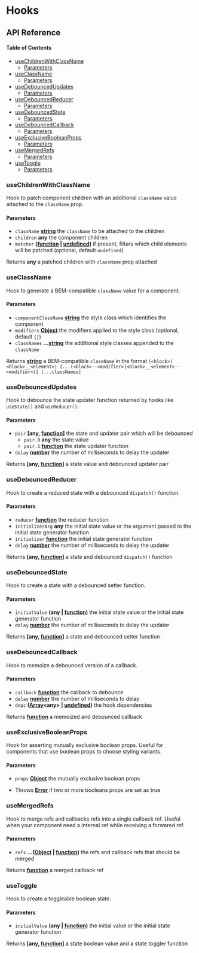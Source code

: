 
<Meta title='Misc|Hooks' />

# Hooks

## API Reference

<!-- Generated by documentation.js. Update this documentation by updating the source code. -->

#### Table of Contents

-   [useChildrenWithClassName](#usechildrenwithclassname)
    -   [Parameters](#parameters)
-   [useClassName](#useclassname)
    -   [Parameters](#parameters-1)
-   [useDebouncedUpdates](#usedebouncedupdates)
    -   [Parameters](#parameters-2)
-   [useDebouncedReducer](#usedebouncedreducer)
    -   [Parameters](#parameters-3)
-   [useDebouncedState](#usedebouncedstate)
    -   [Parameters](#parameters-4)
-   [useDebouncedCallback](#usedebouncedcallback)
    -   [Parameters](#parameters-5)
-   [useExclusiveBooleanProps](#useexclusivebooleanprops)
    -   [Parameters](#parameters-6)
-   [useMergedRefs](#usemergedrefs)
    -   [Parameters](#parameters-7)
-   [useToggle](#usetoggle)
    -   [Parameters](#parameters-8)

### useChildrenWithClassName

Hook to patch component children with an additional `className` value attached to the `className` prop.

#### Parameters

-   `className` **[string](https://developer.mozilla.org/docs/Web/JavaScript/Reference/Global_Objects/String)** the `className` to be attached to the children
-   `children` **any** the component children
-   `matcher` **([function](https://developer.mozilla.org/docs/Web/JavaScript/Reference/Statements/function) \| [undefined](https://developer.mozilla.org/docs/Web/JavaScript/Reference/Global_Objects/undefined))** if present, filters which child elements will be patched (optional, default `undefined`)

Returns **any** a patched children with `className` prop attached

### useClassName

Hook to generate a BEM-compatible `className` value for a component.

#### Parameters

-   `componentClassName` **[string](https://developer.mozilla.org/docs/Web/JavaScript/Reference/Global_Objects/String)** the style class which identifies the component
-   `modifiers` **[Object](https://developer.mozilla.org/docs/Web/JavaScript/Reference/Global_Objects/Object)** the modifiers applied to the style class (optional, default `{}`)
-   `classNames` **...[string](https://developer.mozilla.org/docs/Web/JavaScript/Reference/Global_Objects/String)** the additional style classes appended to the `className`

Returns **[string](https://developer.mozilla.org/docs/Web/JavaScript/Reference/Global_Objects/String)** a BEM-compatible `className` in the format
 `(<block>|<block>__<element>) [...(<block>--<modifier>|<block>__<element>--<modifier>)] [...classNames]`

### useDebouncedUpdates

Hook to debounce the state updater function returned by hooks like `useState()` and `useReducer()`.

#### Parameters

-   `pair` **\[any, [function](https://developer.mozilla.org/docs/Web/JavaScript/Reference/Statements/function)]** the state and updater pair which will be debounced
    -   `pair.0` **any** the state value
    -   `pair.1` **[function](https://developer.mozilla.org/docs/Web/JavaScript/Reference/Statements/function)** the state updater function
-   `delay` **[number](https://developer.mozilla.org/docs/Web/JavaScript/Reference/Global_Objects/Number)** the number of milliseconds to delay the updater

Returns **\[any, [function](https://developer.mozilla.org/docs/Web/JavaScript/Reference/Statements/function)]** a state value and debounced updater pair

### useDebouncedReducer

Hook to create a reduced state with a debounced `dispatch()` function.

#### Parameters

-   `reducer` **[function](https://developer.mozilla.org/docs/Web/JavaScript/Reference/Statements/function)** the reducer function
-   `initializerArg` **any** the initial state value or the argument passed to the initial state generator function
-   `initializer` **[function](https://developer.mozilla.org/docs/Web/JavaScript/Reference/Statements/function)** the initial state generator function
-   `delay` **[number](https://developer.mozilla.org/docs/Web/JavaScript/Reference/Global_Objects/Number)** the number of milliseconds to delay the updater

Returns **\[any, [function](https://developer.mozilla.org/docs/Web/JavaScript/Reference/Statements/function)]** a state and debounced `dispatch()` function

### useDebouncedState

Hook to create a state with a debounced setter function.

#### Parameters

-   `initialValue` **(any | [function](https://developer.mozilla.org/docs/Web/JavaScript/Reference/Statements/function))** the initial state value or the initial state generator function
-   `delay` **[number](https://developer.mozilla.org/docs/Web/JavaScript/Reference/Global_Objects/Number)** the number of milliseconds to delay the updater

Returns **\[any, [function](https://developer.mozilla.org/docs/Web/JavaScript/Reference/Statements/function)]** a state and debounced setter function

### useDebouncedCallback

Hook to memoize a debounced version of a callback.

#### Parameters

-   `callback` **[function](https://developer.mozilla.org/docs/Web/JavaScript/Reference/Statements/function)** the callback to debounce
-   `delay` **[number](https://developer.mozilla.org/docs/Web/JavaScript/Reference/Global_Objects/Number)** the number of milliseconds to delay
-   `deps` **([Array](https://developer.mozilla.org/docs/Web/JavaScript/Reference/Global_Objects/Array)&lt;any> | [undefined](https://developer.mozilla.org/docs/Web/JavaScript/Reference/Global_Objects/undefined))** the hook dependencies

Returns **[function](https://developer.mozilla.org/docs/Web/JavaScript/Reference/Statements/function)** a memoized and debounced callback

### useExclusiveBooleanProps

Hook for asserting mutually exclusive boolean props. Useful for components that use boolean props
to choose styling variants.

#### Parameters

-   `props` **[Object](https://developer.mozilla.org/docs/Web/JavaScript/Reference/Global_Objects/Object)** the mutually exclusive boolean props


-   Throws **[Error](https://developer.mozilla.org/docs/Web/JavaScript/Reference/Global_Objects/Error)** if two or more booleans props are set as true

### useMergedRefs

Hook to merge refs and callbacks refs into a single callback ref. Useful when your component need a internal ref
while receiving a forwared ref.

#### Parameters

-   `refs` **...([Object](https://developer.mozilla.org/docs/Web/JavaScript/Reference/Global_Objects/Object) \| [function](https://developer.mozilla.org/docs/Web/JavaScript/Reference/Statements/function))** the refs and callback refs that should be merged

Returns **[function](https://developer.mozilla.org/docs/Web/JavaScript/Reference/Statements/function)** a merged callback ref

### useToggle

Hook to create a toggleable boolean state.

#### Parameters

-   `initialValue` **(any | [function](https://developer.mozilla.org/docs/Web/JavaScript/Reference/Statements/function))** the initial value or the initial state generator function

Returns **\[any, [function](https://developer.mozilla.org/docs/Web/JavaScript/Reference/Statements/function)]** a state boolean value and a state toggler function
